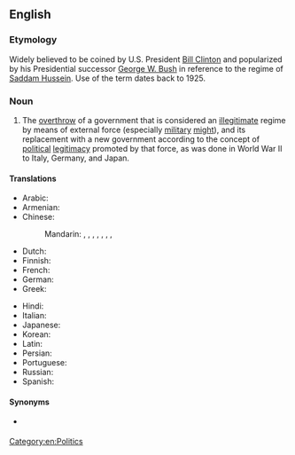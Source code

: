 ==English==
{{wikipedia}}

===Etymology===
Widely believed to be coined by U.S. President [[w:Bill Clinton|Bill Clinton]] and popularized by his Presidential successor [[w:George W. Bush|George W. Bush]] in reference to the regime of [[w:Saddam Hussein|Saddam Hussein]]. Use of the term dates back to 1925.

===Noun===
{{en-noun|~}}

# The [[overthrow]] of a government that is considered an [[illegitimate]] regime by means of external force (especially [[military]] [[might]]), and its replacement with a new government according to the concept of [[political]] [[legitimacy]] promoted by that force, as was done in World War II to Italy, Germany, and Japan.
====Translations====
{{trans-top|overthrow of a government}}
* Arabic: {{t|ar|تَغْيِير اَلْنِظَام}}
* Armenian: {{t|hy|իշխանափոխություն|sc=Armn}}
* Chinese:
*: Mandarin: {{t|cmn|政權更迭}}, {{t|cmn|政权更迭|tr=zhèngquán gēngdié}}, {{t|cmn|政權交替}}, {{t|cmn|政权交替|tr=zhèngquán jiāotì}}, {{t|cmn|政權更換}}, {{t|cmn|政权更换|tr=zhèngquán gēnghuàn}}, {{t|cmn|政權變動}}, {{t|cmn|政权变动|tr=zhèngquán biàndòng}}
* Dutch: {{t|nl|regimeverandering|f}}
* Finnish: {{t|fi|[[regiimin]] [[vaihto]]}}
* French: {{t|fr|changement de régime|m}}
* German: {{t|de|Regimeänderung|f}}
* Greek: {{t|el|[[αλλαγή]] [[καθεστώς|καθεστώτος]]|f}}
{{trans-mid}}
* Hindi: {{t|hi|शासन में परिवर्तन|m|sc=Deva}}
* Italian: {{t|it|cambiamento di regime|m}}
* Japanese: {{t|ja|政体の変更|tr=seitai no henkō}}
* Korean: {{t|ko|정권 변화|tr=jeonggweon pyeonhwa}}
* Latin: {{t|la|commutatio regiminis}}
* Persian: {{t-needed|fa}}
* Portuguese: {{t|pt|[[mudança]] [[de]] [[regime]]|f}}
* Russian: {{t|ru|измене́ние режи́ма|n}}
* Spanish: {{t|es|cambio del régimen|m}}
{{trans-bottom}}
====Synonyms==== 
* {{sense|In American strategic language}} {{l|en|rollback}}
[[Category:en:Politics]]